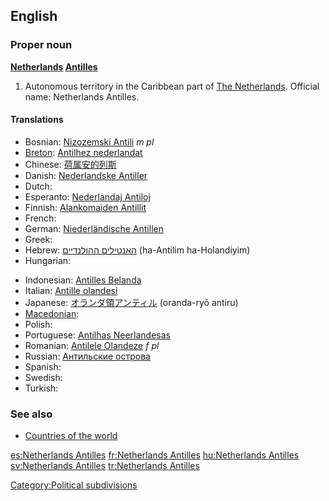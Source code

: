 {{wikipedia}}
==English==

===Proper noun===
'''[[Netherlands]] [[Antilles]]'''

# Autonomous territory in the Caribbean part of [[The Netherlands]]. Official name: Netherlands Antilles.

====Translations====
{{trans-top|autonomous territory}}
* Bosnian: [[Nizozemski Antili]] ''m pl''
* [[Breton]]: [[Antilhez nederlandat]]
* Chinese: [[荷属安的列斯]]
* Danish: [[Nederlandske Antiller]]
* Dutch: {{t-|nl|Nederlandse Antillen}}
* Esperanto: [[Nederlandaj Antiloj]]
* Finnish: [[Alankomaiden Antillit]]
* French: {{t+|fr|Antilles néerlandaises}}
* German: [[Niederländische Antillen]]
* Greek: {{t+|el|Ολλανδικές Αντίλλες|f|p|sc=Grek}}
* Hebrew: [[האנטילים ההולנדיים]] (ha-Antilim ha-Holandiyim)
* Hungarian: {{t+|hu|Holland Antillák}}
{{trans-mid}}
* Indonesian: [[Antilles Belanda]]
* Italian: [[Antille olandesi]]
* Japanese: [[オランダ領アンティル]] (oranda-ryō antiru)
* [[Macedonian]]: {{t|mk|Холандски Антили|p|tr=Hólandski Antíli|sc=Cyrl|xs=Macedonian}}
* Polish: {{t+|pl|Antyle Holenderskie}}
* Portuguese: [[Antilhas Neerlandesas]]
* Romanian: [[Antilele Olandeze]] ''f pl''
* Russian: [[Антильские острова]]
* Spanish: {{t+|es|Antillas Neerlandesas}}
* Swedish: {{t+|sv|Nederländska Antillerna}}
* Turkish: {{t+|tr|Hollanda Antilleri}}
{{trans-bottom}}

===See also===
* [[Appendix:Countries of the world|Countries of the world]]

[[Category:Political subdivisions]]

[[es:Netherlands Antilles]]
[[fr:Netherlands Antilles]]
[[hu:Netherlands Antilles]]
[[sv:Netherlands Antilles]]
[[tr:Netherlands Antilles]]